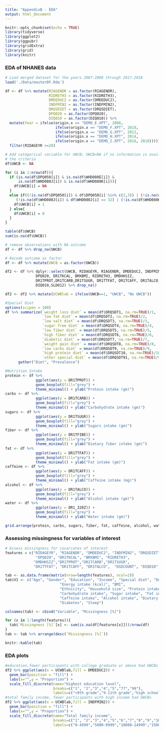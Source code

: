 ```yaml
---
title: "AppendixB - EDA"
output: html_document
---
```


```r
knitr::opts_chunk$set(echo = TRUE)
library(tidyverse)
library(ggplot2)
library(ggpubr)
library(gridExtra)
library(grid)
library(knitr)
```

### EDA of NHANES data

```r
# Load merged dataset for the years 2007-2008 through 2017-2018
load('./Data/masterDF.Rda')

df <- df %>% mutate(RIAGENDR = as.factor(RIAGENDR),
                    RIDRETH3 = as.factor(RIDRETH3),
                    DMDEDUC2 = as.factor(DMDEDUC2),
                    INDFMIN2 = as.factor(INDFMIN2),
                    DRQSDIET = as.factor(DRQSDIET),
                    DPQ020 = as.factor(DPQ020),
                    DIQ010 = as.factor(DIQ010)) %>% 
  mutate(Year = ifelse(origin.x == "DEMO_E.XPT", 2008,
                       ifelse(origin.x == "DEMO_F.XPT", 2010,
                       ifelse(origin.x == "DEMO_G.XPT", 2012,
                       ifelse(origin.x == "DEMO_H.XPT", 2014,
                       ifelse(origin.x == "DEMO_I.XPT", 2016, 2018)))))) %>%
  filter(RIDAGEYR >=20)

# Add categorical variable for UWCB; UWCB=NA if no information is available for any of 
# the criteria
df$UWCB <- NA

for (i in 1:nrow(df)){
  if (is.na(df$DPQ050[i]) & is.na(df$WHD080E[i]) &
      is.na(df$WHD080J[i]) & is.na(df$WHD080K[i])){
    df$UWCB[i] = NA
  }
  else if((!is.na(df$DPQ050[i]) & df$DPQ050[i] %in% c(2,3)) | (!is.na(df$WHD080E[i]) & df$WHD080E[i] == 14) |
     (!is.na(df$WHD080J[i]) & df$WHD080J[i] == 32) | (!is.na(df$WHD080K[i]) & df$WHD080K[i] == 33)){
    df$UWCB[i] = 1
  } else{
    df$UWCB[i] = 0
  }
}

table(df$UWCB)
sum(is.na(df$UWCB))

# remove observations with NA outcome
df <- df %>% drop_na(UWCB)

# Recode outcome as factor
df <- df %>% mutate(UWCB = as.factor(UWCB))

df2 <- df %>% dplyr::select(UWCB, RIDAGEYR, RIAGENDR, DMDEDUC2, INDFMIN2, DRQSDIET,
              DPQ020, DR1TKCAL, BMXBMI, RIDRETH3, DMDHHSIZ,
              DR1TPROT,DR1TCARB,DR1TSUGR, DR1TTFAT, DR1TCAFF, DR1TALCO, DSDCOUNT, 
              DIQ010,SLD012) %>% drop_na()

df2 <- df2 %>% mutate(UCWBlab = ifelse(UWCB==1, "UWCB", "No UWCB"))
```

```r
#Special Diet
options(scipen = 100)
df %>% summarize(`weight loss diet` = mean(df$DRQSDT1, na.rm=TRUE)/1,
                 `low fat diet` = mean(df$DRQSDT2, na.rm=TRUE)/2,
                 `low salt diet` = mean(df$DRQSDT3, na.rm=TRUE)/3,
                 `sugar free diet` = mean(df$DRQSDT4, na.rm=TRUE)/4,
                 `low fiber diet` = mean(df$DRQSDT5, na.rm=TRUE)/5,
                 `high fiber diet` = mean(df$DRQSDT6, na.rm=TRUE)/6,
                 `diabetic diet` = mean(df$DRQSDT7, na.rm=TRUE)/7,
                 `weight gain diet` = mean(df$DRQSDT8, na.rm=TRUE)/8,
                 `low carbs diet` = mean(df$DRQSDT9, na.rm=TRUE)/9,
                 `high protein diet` = mean(df$DRQSDT10, na.rm=TRUE)/10,
                 `other special diet` = mean(df$DRQSDT91, na.rm=TRUE)/91) %>%
      gather("Diet", "Prevalence")

#Nutrition Intake
protein <- df %>% 
              ggplot(aes(y = DR1TPROT)) +
              geom_boxplot(fill="grey") + 
              theme_minimal() + ylab("Protein intake (gm)")
carbs <- df %>% 
              ggplot(aes(y = DR1TCARB)) +
              geom_boxplot(fill="grey") + 
              theme_minimal() + ylab("Carbohydrate intake (gm)")
sugars <- df %>% 
              ggplot(aes(y = DR1TSUGR)) +
              geom_boxplot(fill="grey") + 
              theme_minimal() + ylab("Sugars intake (gm)")
fiber <- df %>% 
              ggplot(aes(y = DR1TFIBE)) +
              geom_boxplot(fill="grey") + 
              theme_minimal() + ylab("Dietary fiber intake (gm)")
fat <- df %>% 
              ggplot(aes(y = DR1TTFAT)) +
              geom_boxplot(fill="grey") + 
              theme_minimal() + ylab("Fat intake (gm)")
caffeine <- df %>% 
              ggplot(aes(y = DR1TCAFF)) +
              geom_boxplot(fill="grey") + 
              theme_minimal() + ylab("Caffeine intake (mg)")
alcohol <- df %>% 
              ggplot(aes(y = DR1TALCO)) +
              geom_boxplot(fill="grey") + 
              theme_minimal() + ylab("Alcohol intake (gm)")
water <- df %>% 
              ggplot(aes(y = DR1_320Z)) +
              geom_boxplot(fill="grey") + 
              theme_minimal() + ylab("Water intake (gm)")

grid.arrange(protein, carbs, sugars, fiber, fat, caffeine, alcohol, water, ncol = 4)

```


### Assessing missingness for variables of interest

```r
# Assess missingness for covariates of interest
features = c("RIDAGEYR", "RIAGENDR", "DMDEDUC2", "INDFMIN2", "DRQSDIET",
              "DPQ020", "DR1TKCAL", "BMXBMI", "RIDRETH3",
             "DMDHHSIZ","DR1TPROT","DR1TCARB","DR1TSUGR",
             "DR1TTFAT", "DR1TCAFF", "DR1TALCO",  "DSDCOUNT", "DIQ010","SLD012")

tab <- as.data.frame(matrix(nrow=length(features), ncol=2))
tab$V1 <- c("Age", "Gender", "Education", "Income", "Special diet", "Depression",
                         "Energy intake (kcal)", "BMI",
                         "Ethnicity", "Household size", "Protein intake", 
                         "Carbohydrate intake", "Sugar intake", "Fat intake",
                         "Caffeine intake", "Alcohol intake", "Dietary supplements",
                         "Diabetes", "Sleep")

colnames(tab) <- cbind("Variable", "Missingness [%]")

for (x in 1:length(features)){
  tab$`Missingness [%]`[x] <- sum(is.na(df[features[x]]))/nrow(df)
}
tab <- tab %>% arrange(desc(`Missingness [%]`))

knitr::kable(tab)
```

### EDA plots

```r
#education,fewer participants with college graduate or above had UWCBs
df2 %>% ggplot(aes(x = UCWBlab,fill = DMDEDUC2)) + 
  geom_bar(position = "fill") +
  labs(x="",y = "Proportion") + 
  scale_fill_discrete(name="Highest education level",
                      breaks=c("1", "2","3","4","5","77","99"),
                      labels=c("<9th grade","9-11th grade","high school graduate","college/AA degree","college graduate or above","Refused","Don't know"))
#total family income, fewer participants with high income had UWCBs
df2 %>% ggplot(aes(x = UCWBlab,fill = INDFMIN2)) + 
  geom_bar(position = "fill") +
  labs(x="",y = "Proportion") + 
  scale_fill_discrete(name="Total family income",
                      breaks=c("1", "2","3","4","5","6","7","8","9","10","12","13","14","15","77","99"),
                      labels=c("0-4999","5000-9999","10000-14999","15000-19999","20000-24999","25000-34999","35000-44999","45000-54999","55000-64999","65000-74999", ">20000","<20000","75000-99999",">100000", "Refused","Don't know"))

```

